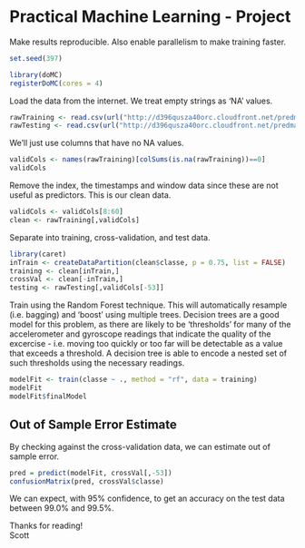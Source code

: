 Practical Machine Learning - Project
====================================

Make results reproducible. Also enable parallelism to make training faster.

```r
set.seed(397)

library(doMC)
registerDoMC(cores = 4)
```

Load the data from the internet. We treat empty strings as 'NA' values.

```r
rawTraining <- read.csv(url("http://d396qusza40orc.cloudfront.net/predmachlearn/pml-training.csv"), na.strings = c("","NA"))
rawTesting <- read.csv(url("http://d396qusza40orc.cloudfront.net/predmachlearn/pml-testing.csv"), na.strings = c("","NA"))
```

We'll just use columns that have no NA values.

```r
validCols <- names(rawTraining)[colSums(is.na(rawTraining))==0]
validCols
```

Remove the index, the timestamps and window data since these are not useful as predictors. This is our clean data.

```r
validCols <- validCols[8:60]
clean <- rawTraining[,validCols]
```

Separate into training, cross-validation, and test data.

```r
library(caret)
inTrain <- createDataPartition(clean$classe, p = 0.75, list = FALSE)
training <- clean[inTrain,]
crossVal <- clean[-inTrain,]
testing <- rawTesting[,validCols[-53]]
```

Train using the Random Forest technique. This will automatically resample (i.e. bagging) and 'boost' using multiple trees. Decision trees are a good model for this problem, as there are likely to be 'thresholds' for many of the accelerometer and gyroscope readings that indicate the quality of the excercise - i.e. moving too quickly or too far will be detectable as a value that exceeds a threshold. A decision tree is able to encode a nested set of such thresholds using the necessary readings.

```r
modelFit <- train(classe ~ ., method = "rf", data = training)
modelFit
modelFit$finalModel
```

Out of Sample Error Estimate
----------------------------
By checking against the cross-validation data, we can estimate out of sample error.

```r
pred = predict(modelFit, crossVal[,-53])
confusionMatrix(pred, crossVal$classe)
```

We can expect, with 95% confidence, to get an accuracy on the test data between 99.0% and 99.5%.

Thanks for reading!  
Scott

